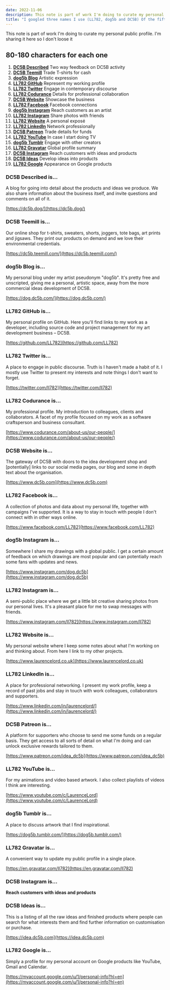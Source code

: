 ```yaml
---
date: 2022-11-06
description: This note is part of work I'm doing to curate my personal public profile. I'm sharing it here so I don't loose it.
title: "I googled three names I use (LL782, dog5b and DC5B) Of the fifty-three accounts I'm fine with sixteen and will close five, ignore three and update the other twenty-nine. My next task is describing the nineteen that I'm updating as a priority."
---
```


<aside>
  This note is part of work I'm doing to curate my personal public profile. I'm
  sharing it here so I don't loose it
</aside>

## 80-180 characters for each one

1. **[DC5B Described](#dc5b-described)** Two way feedback on DC5B activity
1. **[DC5B Teemill](#dc5b-teemill)** Trade T-shirts for cash
1. **[dog5b Blog](#dog5b-blog)** Artistic expression
1. **[LL782 GitHub](#ll782-github)** Represent my working profile
1. **[LL782 Twitter](#ll782-twitter)** Engage in contemporary discourse
1. **[LL782 Codurance](#ll782-codurance)** Details for professional collaboration
1. **[DC5B Website](#dc5b-website)** Showcase the business
1. **[LL782 Facebook](#ll782-facebook)** Facebook connections
1. **[dog5b Instagram](#dog5b-instagram)** Reach customers as an artist
1. **[LL782 Instagram](#ll782-instagram)** Share photos with friends
1. **[LL782 Website](#ll782-website)** A personal exposé
1. **[LL782 LinkedIn](#ll782-linkedin)** Network professionally
1. **[DC5B Patreon](#dc5b-patreon)** Trade details for funds
1. **[LL782 YouTube](#ll782-youtube)** In case I start doing TV
1. **[dog5b Tumblr](#dog5b-tumblr)** Engage with other creators
1. **[LL782 Gravatar](#ll782-gravatar)** Global profile summary
1. **[DC5B Instagram](#dc5b-instagram)** Reach customers with ideas and products
1. **[DC5B Ideas](#dc5b-ideas)** Develop ideas into products
1. **[LL782 Google](#ll782-google)** Appearance on Google products

<a id="dc5b-described" name="dc5b-described" />

### DC5B Described is...

A blog for going into detail about the products and ideas we produce. We also share information about the business itself, and invite questions and comments on all of it.

[https://dc5b.dog/](https://dc5b.dog/)

<a id="dc5b-teemill" name="dc5b-teemill" />

### DC5B Teemill is...

Our online shop for t-shirts, sweaters, shorts, joggers, tote bags, art prints and jigsaws. They print our products on demand and we love their environmental credentials.

[https://dc5b.teemill.com/](https://dc5b.teemill.com/)

<a id="dog5b-blog" name="dog5b-blog" />

### dog5b Blog is...

My personal blog under my artist pseudonym "dog5b". It's pretty free and unscripted, giving me a personal, artistic space, away from the more commercial ideas development of DC5B.

[https://dog.dc5b.com/](https://dog.dc5b.com/)

<a id="ll782-github" name="ll782-github" />

### LL782 GitHub is...

My personal profile on GitHub. Here you'll find links to my work as a developer, including source code and project management for my art development business – DC5B.

[https://github.com/LL782](https://github.com/LL782)

<a id="ll782-twitter" name="ll782-twitter" />

### LL782 Twitter is...

A place to engage in public discourse. Truth is I haven't made a habit of it. I mostly use Twitter to present my interests and note things I don't want to forget.

[https://twitter.com/ll782](https://twitter.com/ll782)

<a id="ll782-codurance" name="ll782-codurance" />

### LL782 Codurance is...

My professional profile. My introduction to colleagues, clients and collaborators. A facet of my profile focused on my work as a software craftsperson and business consultant.

[https://www.codurance.com/about-us/our-people/](https://www.codurance.com/about-us/our-people/)

<a id="dc5b-website" name="dc5b-website" />

### DC5B Website is...

The gateway of DC5B with doors to the idea development shop and [potentially] links to our social media pages, our blog and some in depth text about the organisation.

[https://www.dc5b.com](https://www.dc5b.com)

<a id="ll782-facebook" name="ll782-facebook" />

### LL782 Facebook is...

A collection of photos and data about my personal life, together with campaigns I've supported. It is a way to stay in touch with people I don't connect with in other ways online.

[https://www.facebook.com/LL782](https://www.facebook.com/LL782)

<a id="dog5b-instagram" name="dog5b-instagram" />

### dog5b Instagram is...

Somewhere I share my drawings with a global public. I get a certain amount of feedback on which drawings are most popular and can potentially reach some fans with updates and news.

[https://www.instagram.com/dog.dc5b](https://www.instagram.com/dog.dc5b)

<a id="ll782-instagram" name="ll782-instagram" />

### LL782 Instagram is...

A semi-public place where we get a little bit creative sharing photos from our personal lives. It's a pleasant place for me to swap messages with friends.

[https://www.instagram.com/ll782](https://www.instagram.com/ll782)

<a id="ll782-website" name="ll782-website" />

### LL782 Website is...

My personal website where I keep some notes about what I'm working on and thinking about. From here I link to my other projects.

[https://www.laurencelord.co.uk](https://www.laurencelord.co.uk)

<a id="ll782-linkedin" name="ll782-linkedin" />

### LL782 LinkedIn is...

A place for professional networking. I present my work profile, keep a record of past jobs and stay in touch with work colleagues, collaborators and supporters.

[https://www.linkedin.com/in/laurencelord/](https://www.linkedin.com/in/laurencelord/)

<a id="dc5b-patreon" name="dc5b-patreon" />

### DC5B Patreon is...

A platform for supporters who choose to send me some funds on a regular basis. They get access to all sorts of detail on what I'm doing and can unlock exclusive rewards tailored to them.

[https://www.patreon.com/idea_dc5b](https://www.patreon.com/idea_dc5b)

<a id="ll782-youtube" name="ll782-youtube" />

### LL782 YouTube is...

For my animations and video based artwork. I also collect playlists of videos I think are interesting.

[https://www.youtube.com/c/LaurenceLord](https://www.youtube.com/c/LaurenceLord)

<a id="dog5b-tumblr" name="dog5b-tumblr" />

### dog5b Tumblr is...

A place to discuss artwork that I find inspirational.

[https://dog5b.tumblr.com/](https://dog5b.tumblr.com/)

<a id="ll782-gravatar" name="ll782-gravatar" />

### LL782 Gravatar is...

A convenient way to update my public profile in a single place.

[https://en.gravatar.com/ll782](https://en.gravatar.com/ll782)

<a id="dc5b-instagram" name="dc5b-instagram" />

### DC5B Instagram is...

**Reach customers with ideas and products**

<a id="dc5b-ideas" name="dc5b-ideas" />

### DC5B Ideas is...

This is a listing of all the raw ideas and finished products where people can search for what interests them and find further information on customisation or purchase.

[https://idea.dc5b.com](https://idea.dc5b.com)

<a id="ll782-google" name="ll782-google" />

### LL782 Google is...

Simply a profile for my personal account on Google products like YouTube, Gmail and Calendar.

[https://myaccount.google.com/u/1/personal-info?hl=en](https://myaccount.google.com/u/1/personal-info?hl=en)
